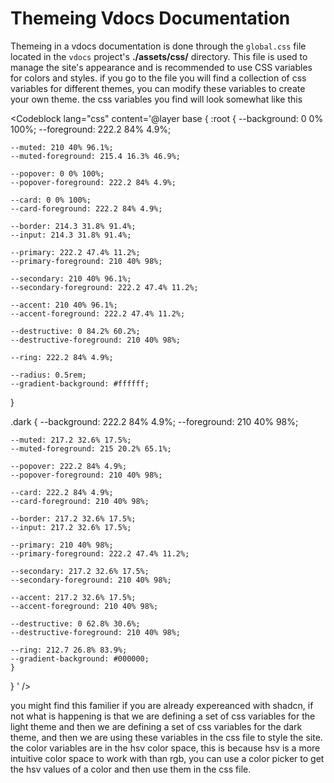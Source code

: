 # Themeing Vdocs Documentation

Themeing in a vdocs documentation is done through the `global.css` file located in the `vdocs` project's **./assets/css/** directory. This file is used to manage the site's appearance and is recommended to use CSS variables for colors and styles.
if you go to the file you will find a collection of css variables for different themes, you can modify these variables to create your own theme.
the css variables you find will look somewhat like this

<Codeblock lang="css"
content='@layer base {
  :root {
    --background: 0 0% 100%;
    --foreground: 222.2 84% 4.9%;

    --muted: 210 40% 96.1%;
    --muted-foreground: 215.4 16.3% 46.9%;

    --popover: 0 0% 100%;
    --popover-foreground: 222.2 84% 4.9%;

    --card: 0 0% 100%;
    --card-foreground: 222.2 84% 4.9%;

    --border: 214.3 31.8% 91.4%;
    --input: 214.3 31.8% 91.4%;

    --primary: 222.2 47.4% 11.2%;
    --primary-foreground: 210 40% 98%;

    --secondary: 210 40% 96.1%;
    --secondary-foreground: 222.2 47.4% 11.2%;

    --accent: 210 40% 96.1%;
    --accent-foreground: 222.2 47.4% 11.2%;

    --destructive: 0 84.2% 60.2%;
    --destructive-foreground: 210 40% 98%;

    --ring: 222.2 84% 4.9%;

    --radius: 0.5rem;
    --gradient-background: #ffffff;
  }

  .dark {
    --background: 222.2 84% 4.9%;
    --foreground: 210 40% 98%;

    --muted: 217.2 32.6% 17.5%;
    --muted-foreground: 215 20.2% 65.1%;

    --popover: 222.2 84% 4.9%;
    --popover-foreground: 210 40% 98%;

    --card: 222.2 84% 4.9%;
    --card-foreground: 210 40% 98%;

    --border: 217.2 32.6% 17.5%;
    --input: 217.2 32.6% 17.5%;

    --primary: 210 40% 98%;
    --primary-foreground: 222.2 47.4% 11.2%;

    --secondary: 217.2 32.6% 17.5%;
    --secondary-foreground: 210 40% 98%;

    --accent: 217.2 32.6% 17.5%;
    --accent-foreground: 210 40% 98%;

    --destructive: 0 62.8% 30.6%;
    --destructive-foreground: 210 40% 98%;

    --ring: 212.7 26.8% 83.9%;
    --gradient-background: #000000;
    }
}
'
 />

 you might find this familier if you are already expereanced with shadcn, if not what is happening is that we are defining a set of css variables for the light theme and then we are defining a set of css variables for the dark theme, and then we are using these variables in the css file to style the site.
 the color variables are in the hsv color space, this is because hsv is a more intuitive color space to work with than rgb, you can use a color picker to get the hsv values of a color and then use them in the css file.